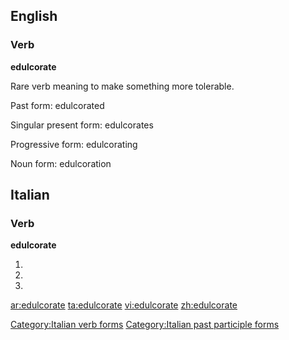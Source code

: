 ==English==

===Verb===
'''edulcorate'''

Rare verb meaning to make something more tolerable.

Past form: edulcorated

Singular present form: edulcorates

Progressive form: edulcorating

Noun form: edulcoration

{{substub}}

==Italian==

===Verb===
'''edulcorate'''

# {{form of|[[second-person|Second-person]] [[plural]] [[present tense]]|[[edulcorare#Italian|edulcorare]]|lang=Italian}}
# {{form of|Second-person plural [[imperative]]|edulcorare#Italian|edulcorare|lang=Italian}}
# {{form of|[[feminine|Feminine]] plural|[[edulcorato]]}}

[[Category:Italian verb forms]]
[[Category:Italian past participle forms]]

[[ar:edulcorate]]
[[ta:edulcorate]]
[[vi:edulcorate]]
[[zh:edulcorate]]